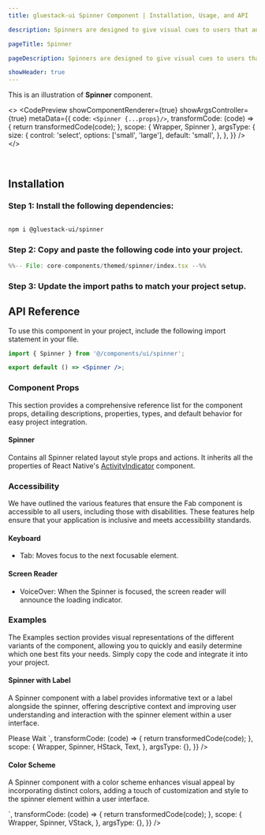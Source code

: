 ```yaml
---
title: gluestack-ui Spinner Component | Installation, Usage, and API

description: Spinners are designed to give visual cues to users that an action is being processed or that a change or result is expected. They are useful for improving the user experience by reducing frustration and uncertainty.

pageTitle: Spinner

pageDescription: Spinners are designed to give visual cues to users that an action is being processed or that a change or result is expected. They are useful for improving the user experience by reducing frustration and uncertainty.

showHeader: true
---
```



<Meta title="with-gluestack-style/components/Feedback/Spinner" />



This is an illustration of **Spinner** component.

<>
  <CodePreview
    showComponentRenderer={true}
    showArgsController={true}
    metaData={{
      code: `
          <Spinner {...props}/>
      `,
      transformCode: (code) => {
        return transformedCode(code);
      },
      scope: { Wrapper, Spinner },
      argsType: {
        size: {
          control: 'select',
          options: ['small', 'large'],
          default: 'small',
        },
      },
    }}
  />
</>

<br />

## Installation

### Step 1: Install the following dependencies:

```bash

npm i @gluestack-ui/spinner

```

### Step 2: Copy and paste the following code into your project.

<CollapsibleCode>

```jsx 
%%-- File: core-components/themed/spinner/index.tsx --%% 
```

</CollapsibleCode>

### Step 3: Update the import paths to match your project setup.

## API Reference

To use this component in your project, include the following import statement in your file.

```jsx
import { Spinner } from '@/components/ui/spinner';
```

```jsx
export default () => <Spinner />;
```

### Component Props

This section provides a comprehensive reference list for the component props, detailing descriptions, properties, types, and default behavior for easy project integration.

#### Spinner

Contains all Spinner related layout style props and actions.
It inherits all the properties of React Native's [ActivityIndicator](https://reactnative.dev/docs/activityindicator) component.

### Accessibility

We have outlined the various features that ensure the Fab component is accessible to all users, including those with disabilities. These features help ensure that your application is inclusive and meets accessibility standards.

#### Keyboard

- Tab: Moves focus to the next focusable element.

#### Screen Reader

- VoiceOver: When the Spinner is focused, the screen reader will announce the loading indicator.

<!-- ## Spec Doc

Explore the comprehensive details of the Spinner in this document, including its implementation details, checklist, and potential future additions. Dive into the thought process behind the component and gain insights into its development journey.

<iframe
  style={{
    borderRadius: '8px',
    border: ' 1px solid rgba(0, 0, 0, 0.1)',
    aspectRatio: 736 / 585,
  }}
  src="https://www.figma.com/embed?embed_host=share&url=https%3A%2F%2Fwww.figma.com%2Fproto%2FNcXOxqKbdnGsLQNex3H76u%2F%25C2%25A0%25F0%259F%2593%259Agluestack-UI-handbook%3Ftype%3Ddesign%26node-id%3D6300-39672%26t%3DS9Au6CP5yb4upkgu-1%26scaling%3Dscale-down%26page-id%3D6300%253A37770%26starting-point-node-id%3D6300%253A39672%26mode%3Ddesign"
  allowFullScreen
/> -->



### Examples

The Examples section provides visual representations of the different variants of the component, allowing you to quickly and easily determine which one best fits your needs. Simply copy the code and integrate it into your project.

#### Spinner with Label

A Spinner component with a label provides informative text or a label alongside the spinner, offering descriptive context and improving user understanding and interaction with the spinner element within a user interface.

<Wrapper>
  <CodePreview
    showComponentRenderer={true}
    showArgsController={false}
    metaData={{
      code: `
        <HStack space="sm" >
          <Spinner/>
          <Text size="md">Please Wait</Text>
        </HStack>
      `,
      transformCode: (code) => {
        return transformedCode(code);
      },
      scope: {
        Wrapper,
        Spinner,
        HStack,
        Text,
      },
      argsType: {},
    }}
  />
</Wrapper>

#### Color Scheme

A Spinner component with a color scheme enhances visual appeal by incorporating distinct colors, adding a touch of customization and style to the spinner element within a user interface.

<Wrapper>
  <CodePreview
    showComponentRenderer={true}
    showArgsController={false}
    metaData={{
      code: `
      <VStack space="md" >
        <Spinner color="$indigo600" />
        <Spinner color="$emerald600" />
        <Spinner color="$amber600" />
        <Spinner color="$fuchsia600" />
      </VStack>
    `,
      transformCode: (code) => {
        return transformedCode(code);
      },
      scope: {
        Wrapper,
        Spinner,
        VStack,
      },
      argsType: {},
    }}
  />
</Wrapper>